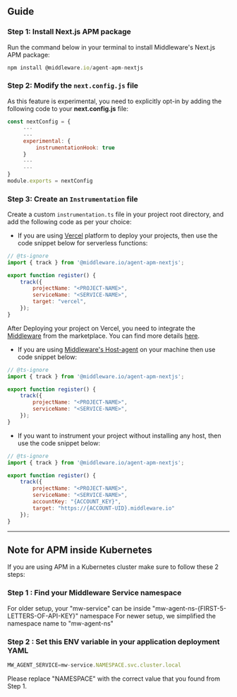## Guide

### Step 1: Install Next.js APM package

Run the command below in your terminal to install Middleware's Next.js APM package:
```javascript
npm install @middleware.io/agent-apm-nextjs
```

### Step 2: Modify the `next.config.js` file
As this feature is experimental, you need to explicitly opt-in by adding the following code to your **next.config.js** file:
```javascript
const nextConfig = {
     ---
     ---
     experimental: {
         instrumentationHook: true
     }
     ---
     ---
}
module.exports = nextConfig
```

### Step 3: Create an `Instrumentation` file
Create a custom `instrumentation.ts` file in your project root directory, and add the following code as per your choice:

- If you are using [Vercel](https://vercel.com/) platform to deploy your projects, then use the code snippet below for serverless functions:
```javascript
// @ts-ignore
import { track } from '@middleware.io/agent-apm-nextjs';

export function register() {
    track({
        projectName: "<PROJECT-NAME>",
        serviceName: "<SERVICE-NAME>",
        target: "vercel",
    });
}
```
<Note> After Deploying your project on Vercel, you need to integrate the [Middleware](https://vercel.com/integrations/middleware) from the marketplace. You can find more details [here](https://docs.middleware.io/docs/apm-configuration/next-js/Vercel-integration). </Note>

- If you are using [Middleware's Host-agent](https://docs.middleware.io/docs/installation) on your machine then use code snippet below:
```javascript
// @ts-ignore
import { track } from '@middleware.io/agent-apm-nextjs';

export function register() {
    track({
        projectName: "<PROJECT-NAME>",
        serviceName: "<SERVICE-NAME>",
    });
}
```
- If you want to instrument your project without installing any host, then use the code snippet below:
```javascript
// @ts-ignore
import { track } from '@middleware.io/agent-apm-nextjs';

export function register() {
    track({
        projectName: "<PROJECT-NAME>",
        serviceName: "<SERVICE-NAME>",
        accountKey: "{ACCOUNT_KEY}",
        target: "https://{ACCOUNT-UID}.middleware.io"
    });
}
```
---------------------
## Note for APM inside Kubernetes
If you are using APM in a Kubernetes cluster make sure to follow these 2 steps:

### Step 1 : Find your Middleware Service namespace
For older setup, your "mw-service" can be inside "mw-agent-ns-{FIRST-5-LETTERS-OF-API-KEY}" namespace
For newer setup, we simplified the namespace name to "mw-agent-ns"

### Step 2 : Set this ENV variable in your application deployment YAML
```javascript
MW_AGENT_SERVICE=mw-service.NAMESPACE.svc.cluster.local
```
<Note> Please replace "NAMESPACE" with the correct value that you found from Step 1. </Note>
